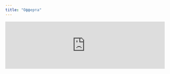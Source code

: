```yaml
---
title: "Офферта"
---
```


<iframe
  src="https://tally.so/embed/wzgGN1?hideTitle=1&transparentBackground=1"
  loading="lazy"
  width="100%"
  frameBorder="0"
  marginHeight="0"
  marginWidth="0"
  title="Developer Agreement Acceptance Form"
  style={{ minHeight: '100vh', height: '475vh', width: '100%', overflow: 'hidden' }}
></iframe>